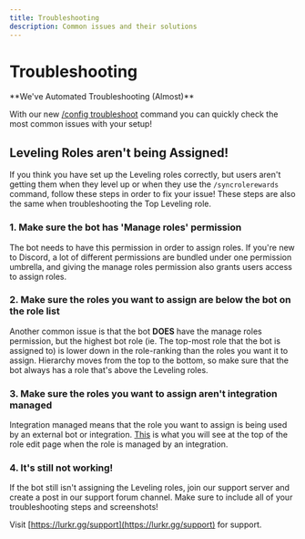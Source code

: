 ```yaml
---
title: Troubleshooting
description: Common issues and their solutions
---
```


# Troubleshooting

<Callout type="info">
**We've Automated Troubleshooting (Almost)**

With our new [/config troubleshoot](/bot/config-commands/config/troubleshoot) command you can quickly check the most common issues with your setup!
</Callout>

## Leveling Roles aren't being Assigned!

If you think you have set up the Leveling roles correctly, but users aren't getting them when they level up or when they use the `/syncrolerewards` command, follow these steps in order to fix your issue! These steps are also the same when troubleshooting the Top Leveling role.

### 1. Make sure the bot has 'Manage roles' permission

The bot needs to have this permission in order to assign roles. If you're new to Discord, a lot of different permissions are bundled under one permission umbrella, and giving the manage roles permission also grants users access to assign roles.

### 2. Make sure the roles you want to assign are below the bot on the role list

Another common issue is that the bot **DOES** have the manage roles permission, but the highest bot role (ie. The top-most role that the bot is assigned to) is lower down in the role-ranking than the roles you want it to assign. Hierarchy moves from the top to the bottom, so make sure that the bot always has a role that's above the Leveling roles.

### 3. Make sure the roles you want to assign aren't integration managed

Integration managed means that the role you want to assign is being used by an external bot or integration. [This](https://i.imgur.com/EkIylx6.png) is what you will see at the top of the role edit page when the role is managed by an integration.

### 4. It's still not working!

If the bot still isn't assigning the Leveling roles, join our support server and create a post in our support forum channel. Make sure to include all of your troubleshooting steps and screenshots!

Visit [https://lurkr.gg/support](https://lurkr.gg/support) for support.